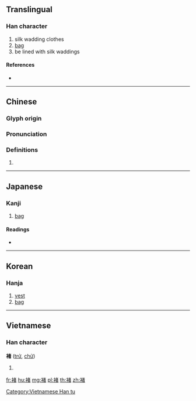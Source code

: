 {{character info/new}}
==Translingual==

===Han character===
{{Han char|rn=145|rad=衣|as=09|sn=15|four=34264|canj=LJKA}}

# silk wadding clothes
# [[bag]]
# be lined with silk waddings

====References====
* {{Han ref|kx=1121.210|dkj=34457|dj=1589.280|hdz=53097.010|uh=891A|ud=35098|bh=BB75|bd=47989}}

----

==Chinese==
{{zh-forms}}

===Glyph origin===
{{Han etym}}

===Pronunciation===
{{zh-pron
|m=chǔ
|c=zyu2,cyu2,cyu5
|h=pfs=
|md=
|mn=thú
|w=
|mc=y
|oc=y
|cat=
}}

===Definitions===
{{zh-hanzi}}

# {{rfdef|lang=zh}}

----

==Japanese==

===Kanji===
{{ja-kanji|grade=|rs=衣09}}

# [[bag]]

====Readings====
* {{ja-readings|on=[[ちょ]] (cho), [[しゃ]] (sha)|kun=[[わたいれ]] (wataire)|nanori=}}

----

==Korean==

===Hanja===
{{ko-hanja|hangeul=저|eumhun=|rv=jeo|mr=chŏ|y=ce}}

# [[vest]]
# [[bag]]

----

==Vietnamese==

===Han character===
'''褚''' ([[trử]], [[chử]])

# {{defn|lang=vi}}

[[Category:Vietnamese Han tu]]

[[fr:褚]]
[[hu:褚]]
[[mg:褚]]
[[pl:褚]]
[[th:褚]]
[[zh:褚]]